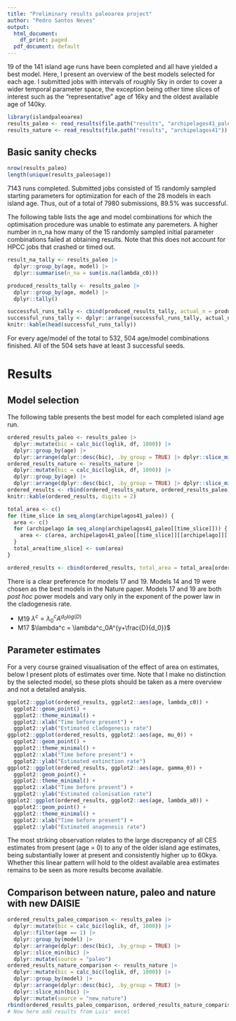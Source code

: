 ```yaml
---
title: "Preliminary results paleoarea project"
author: "Pedro Santos Neves"
output:
  html_document:
    df_print: paged
  pdf_document: default
---
```


19 of the 141 island age runs have been completed and all have yielded a best model.
Here, I present an overview of the best models selected for each age. I submitted jobs with intervals of roughly 5ky in order to cover a wider temporal parameter space, the exception being other time slices of interest such as the "representative" age of 16ky and the oldest available age of 140ky.

```r
library(islandpaleoarea)
results_paleo <- read_results(file.path("results", "archipelagos41_paleo"))
results_nature <- read_results(file.path("results", "archipelagos41"))
```

## Basic sanity checks
```r
nrow(results_paleo)
length(unique(results_paleo$age))
```

7143 runs completed. Submitted jobs consisted of 15 randomly sampled starting parameters for optimization for each of the 28 models in each island age. Thus, out of a total of 7980 submissions, 89.5% was successful.

The following table lists the age and model combinations for which the optimisation procedure was unable to estimate any paremeters. A higher number in n_na how many of the 15 randomly sampled initial parameter combinations failed at obtaining results. Note that this does not account for HPCC jobs that crashed or timed out.

```r
result_na_tally <- results_paleo |> 
  dplyr::group_by(age, model) |> 
  dplyr::summarise(n_na = sum(is.na(lambda_c0)))

produced_results_tally <- results_paleo |> 
  dplyr::group_by(age, model) |> 
  dplyr::tally()

successful_runs_tally <- cbind(produced_results_tally, actual_n = produced_results_tally$n - result_na_tally$n_na)
successful_runs_tally <- dplyr::arrange(successful_runs_tally, actual_n)
knitr::kable(head(successful_runs_tally))
```

For every age/model of the total to 532, 504 age/model combinations finished. All of the 504 sets have at least 3 successful seeds.

# Results
## Model selection
The following table presents the best model for each completed island age run. 

```r
ordered_results_paleo <- results_paleo |>
  dplyr::mutate(bic = calc_bic(loglik, df, 1000)) |>
  dplyr::group_by(age) |>
  dplyr::arrange(dplyr::desc(bic), .by_group = TRUE) |> dplyr::slice_min(bic)
ordered_results_nature <- results_nature |>
  dplyr::mutate(bic = calc_bic(loglik, df, 1000)) |>
  dplyr::group_by(age) |>
  dplyr::arrange(dplyr::desc(bic), .by_group = TRUE) |> dplyr::slice_min(bic)
ordered_results <- rbind(ordered_results_nature, ordered_results_paleo)
knitr::kable(ordered_results, digits = 2)

total_area <- c()
for (time_slice in seq_along(archipelagos41_paleo)) {
  area <- c()
  for (archipelago in seq_along(archipelagos41_paleo[[time_slice]])) {
    area <- c(area, archipelagos41_paleo[[time_slice]][[archipelago]][[1]]$area)
  }
  total_area[time_slice] <- sum(area)
}

ordered_results <- cbind(ordered_results, total_area = total_area[ordered_results$age])
```

There is a clear preference for models 17 and 19. Models 14 and 19 were chosen as the best models in the Nature paper. Models 17 and 19 are both _post hoc_ power models and vary only in the exponent of the power law in the cladogenesis rate.

* M19 $\lambda^c = \lambda^c_0A^{d_0log(D)}$
* M17 $\lambda^c = \lambda^c_0A^{y+\frac{D}{d_0}}$

## Parameter estimates

For a very course grained visualisation of the effect of area on estimates, below I present plots of estimates over time. Note that I make no distinction by the selected model, so these plots should be taken as a mere overview and not a detailed analysis.

```r
ggplot2::ggplot(ordered_results, ggplot2::aes(age, lambda_c0)) +
  ggplot2::geom_point() +
  ggplot2::theme_minimal() +
  ggplot2::xlab("Time before present") +
  ggplot2::ylab("Estimated cladogenesis rate")
ggplot2::ggplot(ordered_results, ggplot2::aes(age, mu_0)) +
  ggplot2::geom_point() +
  ggplot2::theme_minimal() +
  ggplot2::xlab("Time before present") +
  ggplot2::ylab("Estimated extinction rate")
ggplot2::ggplot(ordered_results, ggplot2::aes(age, gamma_0)) +
  ggplot2::geom_point() +
  ggplot2::theme_minimal() +
  ggplot2::xlab("Time before present") +
  ggplot2::ylab("Estimated colonisation rate")
ggplot2::ggplot(ordered_results, ggplot2::aes(age, lambda_a0)) +
  ggplot2::geom_point() +
  ggplot2::theme_minimal() +
  ggplot2::xlab("Time before present") +
  ggplot2::ylab("Estimated anagenesis rate")
```

The most striking observation relates to the large discrepancy of all CES estimates from present (age = 0) to any of the older island age estimates, being substantially lower at present and consistently higher up to 60kya. Whether this linear pattern will hold to the oldest available area estimates remains to be seen as more results become available.




## Comparison between nature, paleo and nature with new DAISIE

```r
ordered_results_paleo_comparison <- results_paleo |>
  dplyr::mutate(bic = calc_bic(loglik, df, 1000)) |>
  dplyr::filter(age == 1) |>
  dplyr::group_by(model) |>
  dplyr::arrange(dplyr::desc(bic), .by_group = TRUE) |>
  dplyr::slice_min(bic) |>
  dplyr::mutate(source = "paleo")
ordered_results_nature_comparison <- results_nature |>
  dplyr::mutate(bic = calc_bic(loglik, df, 1000)) |>
  dplyr::group_by(model) |>
  dplyr::arrange(dplyr::desc(bic), .by_group = TRUE) |> 
  dplyr::slice_min(bic) |>
  dplyr::mutate(source = "new_nature")
rbind(ordered_results_paleo_comparison, ordered_results_nature_comparison)
# Now here add results from Luis' excel
```



